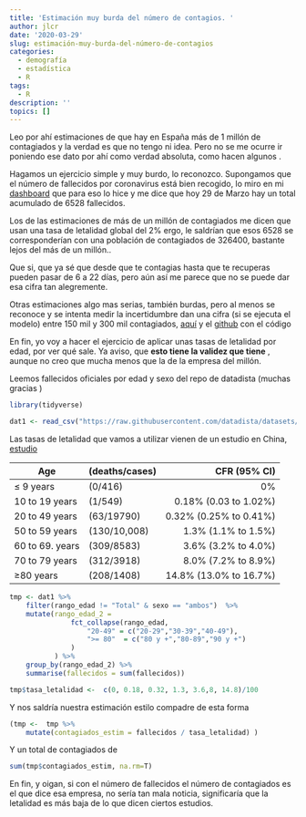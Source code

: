 ```yaml
---
title: 'Estimación muy burda del número de contagios. '
author: jlcr
date: '2020-03-29'
slug: estimación-muy-burda-del-número-de-contagios
categories:
  - demografía
  - estadística
  - R
tags:
  - R
description: ''
topics: []
---
```


Leo por ahí estimaciones de que hay en España más de 1 millón de contagiados y la verdad es que no tengo ni idea. Pero no se me ocurre ir poniendo ese dato por ahí como verdad absoluta, como hacen algunos . 

Hagamos un ejercicio simple y muy burdo, lo reconozco. Supongamos que el número de fallecidos por coronavirus está bien recogido, lo miro en mi [dashboard](https://canadasreche.shinyapps.io/dashboard_cvirus/) que para eso lo hice y me dice que hoy 29 de Marzo hay un total acumulado de 6528 fallecidos. 

Los de las estimaciones de más de un millón de contagiados me dicen que usan una tasa de letalidad global del 2% ergo, le saldrían que esos 6528 se corresponderían con una población de contagiados de 326400, bastante lejos del más de un millón..

Que si, que ya sé que desde que te contagias hasta que te recuperas pueden pasar de 6 a 22 días, pero aún así me parece que no se puede dar esa cifra tan alegremente. 

Otras estimaciones algo mas serias, también burdas, pero al menos se reconoce y se intenta medir la incertidumbre dan una cifra (si se ejecuta el modelo) entre 150 mil y 300 mil contagiados, [aquí](https://www.datanalytics.com/2020/03/20/casos-de-coronavirus-en-madrid-provincia-un-modelo-un-poco-menos-crudo-basado-en-la-mortalidad-ii/) y el [github](https://github.com/cjgb/covid_madrid) con el código

En fin, yo voy a hacer el ejercicio de aplicar unas tasas de letalidad por edad, por ver qué sale. Ya aviso, que **esto tiene la validez que tiene** , aunque no creo que mucha menos que la de la empresa del millón.


Leemos fallecidos oficiales por edad y sexo del repo de datadista (muchas gracias )

```r
library(tidyverse)

dat1 <- read_csv("https://raw.githubusercontent.com/datadista/datasets/master/COVID%2019/nacional_covid19_rango_edad.csv")

```

Las tasas de letalidad que vamos a utilizar vienen de un estudio en China, [estudio]( https://www.cebm.net/covid-19/global-covid-19-case-fatality-rates/)



| Age | (deaths/cases) |	CFR (95% CI) |
|-----|--------------|----------:|
| ≤ 9 years | (0/416) |	0% |
| 10 to 19 years | (1/549) | 0.18%   (0.03 to 1.02%) |
| 20 to 49  years | (63/19790) | 0.32% (0.25% to 0.41%) |
| 50 to 59 years | (130/10,008)	| 1.3%  (1.1% to 1.5%) |
| 60 to 69. years | (309/8583) | 3.6% (3.2% to 4.0%) |
| 70 to 79 years | (312/3918)	| 8.0% (7.2% to 8.9%) |
| ≥80 years | (208/1408) | 14.8% (13.0% to 16.7%) |



```r
tmp <- dat1 %>%
    filter(rango_edad != "Total" & sexo == "ambos")  %>%
    mutate(rango_edad_2 =
               fct_collapse(rango_edad,
                   "20-49" = c("20-29","30-39","40-49"),
                   ">= 80"  = c("80 y +","80-89","90 y +")
               )
           ) %>% 
    group_by(rango_edad_2) %>% 
    summarise(fallecidos = sum(fallecidos))

tmp$tasa_letalidad <-  c(0, 0.18, 0.32, 1.3, 3.6,8, 14.8)/100
```


Y nos saldría nuestra estimación estilo compadre de esta forma

```r
(tmp <-  tmp %>% 
    mutate(contagiados_estim = fallecidos / tasa_letalidad) )

```

Y un total de contagiados de 

```r
sum(tmp$contagiados_estim, na.rm=T)
```

En fin, y oigan, si con el número de fallecidos el número de contagiados es el que dice esa empresa, no sería tan mala noticia, significaría que la letalidad es más baja de lo que dicen ciertos estudios. 


